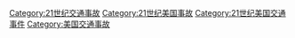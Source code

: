[[Category:21世纪交通事故|Category:21世纪交通事故]]
[[Category:21世纪美国事故|Category:21世纪美国事故]]
[[Category:21世纪美国交通事件|Category:21世纪美国交通事件]]
[[Category:美国交通事故|Category:美国交通事故]]